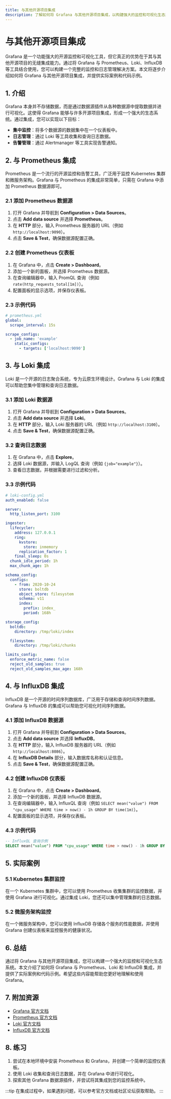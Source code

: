 ```yaml
---
title: 与其他开源项目集成
description: 了解如何将 Grafana 与其他开源项目集成，以构建强大的监控和可视化生态系统。
---
```


# 与其他开源项目集成

Grafana 是一个功能强大的开源监控和可视化工具，但它真正的优势在于其与其他开源项目的无缝集成能力。通过将 Grafana 与 Prometheus、Loki、InfluxDB 等工具结合使用，您可以构建一个完整的监控和日志管理解决方案。本文将逐步介绍如何将 Grafana 与其他开源项目集成，并提供实际案例和代码示例。

## 1. 介绍

Grafana 本身并不存储数据，而是通过数据源插件从各种数据源中提取数据并进行可视化。这使得 Grafana 能够与许多开源项目集成，形成一个强大的生态系统。通过集成，您可以实现以下目标：

- **集中监控**：将多个数据源的数据集中在一个仪表板中。
- **日志管理**：通过 Loki 等工具收集和查询日志数据。
- **告警管理**：通过 Alertmanager 等工具实现告警通知。

## 2. 与 Prometheus 集成

Prometheus 是一个流行的开源监控和告警工具，广泛用于监控 Kubernetes 集群和微服务架构。Grafana 与 Prometheus 的集成非常简单，只需在 Grafana 中添加 Prometheus 数据源即可。

### 2.1 添加 Prometheus 数据源

1. 打开 Grafana 并导航到 **Configuration > Data Sources**。
2. 点击 **Add data source** 并选择 **Prometheus**。
3. 在 **HTTP** 部分，输入 Prometheus 服务器的 URL（例如 `http://localhost:9090`）。
4. 点击 **Save & Test**，确保数据源配置正确。

### 2.2 创建 Prometheus 仪表板

1. 在 Grafana 中，点击 **Create > Dashboard**。
2. 添加一个新的面板，并选择 Prometheus 数据源。
3. 在查询编辑器中，输入 PromQL 查询（例如 `rate(http_requests_total[1m])`）。
4. 配置面板的显示选项，并保存仪表板。

### 2.3 示例代码

```yaml
# prometheus.yml
global:
  scrape_interval: 15s

scrape_configs:
  - job_name: 'example'
    static_configs:
      - targets: ['localhost:9090']
```

## 3. 与 Loki 集成

Loki 是一个开源的日志聚合系统，专为云原生环境设计。Grafana 与 Loki 的集成可以帮助您集中管理和查询日志数据。

### 3.1 添加 Loki 数据源

1. 打开 Grafana 并导航到 **Configuration > Data Sources**。
2. 点击 **Add data source** 并选择 **Loki**。
3. 在 **HTTP** 部分，输入 Loki 服务器的 URL（例如 `http://localhost:3100`）。
4. 点击 **Save & Test**，确保数据源配置正确。

### 3.2 查询日志数据

1. 在 Grafana 中，点击 **Explore**。
2. 选择 Loki 数据源，并输入 LogQL 查询（例如 `{job="example"}`）。
3. 查看日志数据，并根据需要进行过滤和分析。

### 3.3 示例代码

```yaml
# loki-config.yml
auth_enabled: false

server:
  http_listen_port: 3100

ingester:
  lifecycler:
    address: 127.0.0.1
    ring:
      kvstore:
        store: inmemory
      replication_factor: 1
    final_sleep: 0s
  chunk_idle_period: 1h
  max_chunk_age: 1h

schema_config:
  configs:
    - from: 2020-10-24
      store: boltdb
      object_store: filesystem
      schema: v11
      index:
        prefix: index_
        period: 168h

storage_config:
  boltdb:
    directory: /tmp/loki/index

  filesystem:
    directory: /tmp/loki/chunks

limits_config:
  enforce_metric_name: false
  reject_old_samples: true
  reject_old_samples_max_age: 168h
```

## 4. 与 InfluxDB 集成

InfluxDB 是一个开源的时间序列数据库，广泛用于存储和查询时间序列数据。Grafana 与 InfluxDB 的集成可以帮助您可视化时间序列数据。

### 4.1 添加 InfluxDB 数据源

1. 打开 Grafana 并导航到 **Configuration > Data Sources**。
2. 点击 **Add data source** 并选择 **InfluxDB**。
3. 在 **HTTP** 部分，输入 InfluxDB 服务器的 URL（例如 `http://localhost:8086`）。
4. 在 **InfluxDB Details** 部分，输入数据库名称和认证信息。
5. 点击 **Save & Test**，确保数据源配置正确。

### 4.2 创建 InfluxDB 仪表板

1. 在 Grafana 中，点击 **Create > Dashboard**。
2. 添加一个新的面板，并选择 InfluxDB 数据源。
3. 在查询编辑器中，输入 InfluxQL 查询（例如 `SELECT mean("value") FROM "cpu_usage" WHERE time > now() - 1h GROUP BY time(1m)`）。
4. 配置面板的显示选项，并保存仪表板。

### 4.3 示例代码

```sql
-- InfluxQL 查询示例
SELECT mean("value") FROM "cpu_usage" WHERE time > now() - 1h GROUP BY time(1m)
```

## 5. 实际案例

### 5.1 Kubernetes 集群监控

在一个 Kubernetes 集群中，您可以使用 Prometheus 收集集群的监控数据，并使用 Grafana 进行可视化。通过集成 Loki，您还可以集中管理集群的日志数据。

### 5.2 微服务架构监控

在一个微服务架构中，您可以使用 InfluxDB 存储各个服务的性能数据，并使用 Grafana 创建仪表板来监控服务的健康状况。

## 6. 总结

通过将 Grafana 与其他开源项目集成，您可以构建一个强大的监控和可视化生态系统。本文介绍了如何将 Grafana 与 Prometheus、Loki 和 InfluxDB 集成，并提供了实际案例和代码示例。希望这些内容能帮助您更好地理解和使用 Grafana。

## 7. 附加资源

- [Grafana 官方文档](https://grafana.com/docs/)
- [Prometheus 官方文档](https://prometheus.io/docs/)
- [Loki 官方文档](https://grafana.com/docs/loki/latest/)
- [InfluxDB 官方文档](https://docs.influxdata.com/influxdb/)

## 8. 练习

1. 尝试在本地环境中安装 Prometheus 和 Grafana，并创建一个简单的监控仪表板。
2. 使用 Loki 收集和查询日志数据，并在 Grafana 中进行可视化。
3. 探索其他 Grafana 数据源插件，并尝试将其集成到您的监控系统中。

:::tip
在集成过程中，如果遇到问题，可以参考官方文档或社区论坛获取帮助。
:::